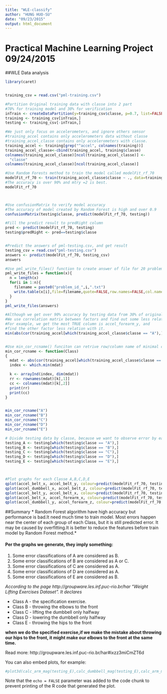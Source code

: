 ```yaml
---
title: "WLE-classify"
author: "HUNG HUO-SU"
date: "09/23/2015"
output: html_document
---
```



# Practical Machine Learning Project 09/24/2015
##WLE Data analysis

```r

library(caret)


training_csv = read.csv("pml-training.csv")

#Partition Original training data with classe into 2 part
#70% for training model and 30% for verification
inTrain <- createDataPartition(y=training_csv$classe, p=0.7, list=FALSE)
training <- training_csv[inTrain,]
testing <- training_csv[-inTrain,]

#We just only focus on accelerometers, and ignore others sensor
#training_accel contains only accelerometers data without classe
#training_accel_classe contains only accelerometers with classe.
training_accel <- training[grep("^accel", colnames(training))]
training_accel_classe<-cbind(training_accel, training$classe)
colnames(training_accel_classe)[ncol(training_accel_classe)] <-
  "classe"
colnames(training_accel_classe)[ncol(training_accel_classe)]

#Use Random Forests method to train the model called modelFit_rf_70
modelFit_rf_70 <- train(training_accel_classe$classe ~ ., data=training_accel_classe , method="rf", prof=TRUE)
#The accuracy is over 90% and mtry =2 is best.
modelFit_rf_70



#Use confusionMatrix to verify model accuracy
#The accuracy of model created by Random Forest is high and over 0.9
confusionMatrix(testing$classe, predict(modelFit_rf_70, testing))

#Fill the predict result to predRight column
pred <- predict(modelFit_rf_70, testing)
testing$predRight <- pred==testing$classe


#Predict the answers of pml-testing.csv, and get result
testing_csv = read.csv("pml-testing.csv")
answers <- predict(modelFit_rf_70, testing_csv)
answers

#Use pml_write_files() function to create answer of file for 20 problems
pml_write_files = function(x){
  n = length(x)
  for(i in 1:n){
    filename = paste0("problem_id_",i,".txt")
    write.table(x[i],file=filename,quote=FALSE,row.names=FALSE,col.names=FALSE)
  }
}
pml_write_files(answers)

#Although we get over 90% accuracy by testing data from 30% of original data, we still want to know which conditions cause error prediction.
#We use correlation matrix between factors and find out some less relation factors in order to show the test result in graphic.
#For example, we get the most TRUE column is accel_forearm_y, and 
#find the other factor less relation with it.
min(abs(cor(training_accel[which(training_accel_classe$classe == "A"),]))) 


#Use min_cor_rcname() funciton can retrive row/column name of minimal correlation value for each classe 
min_cor_rcname <- function(Class)
{
  mdat <- abs(cor(training_accel[which(training_accel_classe$classe == Class),]))
  index <- which.min(mdat) 

  k <- arrayInd(index, dim(mdat))
  rr <- rownames(mdat)[k[,1]] 
  cc <- colnames(mdat)[k[,2]]
  print(rr)
  print(cc)
}	


min_cor_rcname("A")
min_cor_rcname("B")
min_cor_rcname("C")
min_cor_rcname("D")
min_cor_rcname("E")

# Divide testing data by classe, because we want to observe error by each data
testing_A <- testing[which(testing$classe == "A"),]
testing_B <- testing[which(testing$classe == "B"),]
testing_C <- testing[which(testing$classe == "C"),]
testing_D <- testing[which(testing$classe == "D"),]
testing_E <- testing[which(testing$classe == "E"),]



#Plot graphs for each Classe A,B,C,D,E 
qplot(accel_belt_x, accel_belt_y, colour=predict(modelFit_rf_70, testing_A), data=testing_A, main="Class A")
qplot(accel_dumbbell_x, accel_belt_z, colour=predict(modelFit_rf_70, testing_B), data=testing_B, main="Class B")
qplot(accel_belt_y, accel_belt_x, colour=predict(modelFit_rf_70, testing_C), data=testing_C, main="Class C")
qplot(accel_belt_x, accel_forearm_x, colour=predict(modelFit_rf_70, testing_D), data=testing_D, main = "Class D")
qplot(accel_dumbbell_y, accel_forearm_z, colour=predict(modelFit_rf_70, testing_E), data=testing_E, main="Class E")


```

##Summary
*  Random Forest algorithm have high accuracy but performance is bad.It need much time to train model.*
*  Most errors happen near the center of each group of each Class, but it is still predicted error. It may be caused by overfitting.It is better to reduce the features before train model by Random Forest method.*

#### Per the graphs we generate, they imply something:

1. Some error classifications of A are considered as B.
2. Some error classifications of B are considered as A or C.
3. Some error classifications of C are considered as A.
4. Some error classifications of D are considered as A.
5. Some error classifications of E are considered as B.

*According to the page http://groupware.les.inf.puc-rio.br/har 
"Weight Lifting Exercises Dataset". It declares* 

- Class A - the specification exercise.
- Class B - throwing the elbows to the front 
- Class C - lifting the dumbbell only halfway 
- Class D - lowering the dumbbell only halfway
- Class E - throwing the hips to the front 


**when we do the specified exercise,if we make the mistake about throwing our hips to the front, it might make our elbows to the front at the same time.**



Read more: http://groupware.les.inf.puc-rio.br/har#ixzz3miCmZT6d



You can also embed plots, for example:

```r

#plot3d(calc_arm_mag(testing_E),calc_dumbbell_mag(testing_E),calc_arm_mag(testing_E), col=(as.numeric(testing_E$predRight)+2))
```

Note that the `echo = FALSE` parameter was added to the code chunk to prevent printing of the R code that generated the plot.
